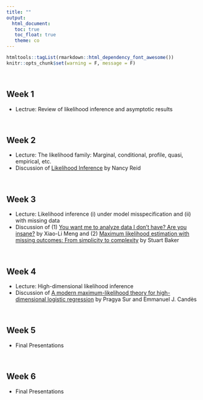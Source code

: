 ```yaml
---
title: ""
output: 
  html_document:
   toc: true
   toc_float: true
   theme: co
---
```


```r
htmltools::tagList(rmarkdown::html_dependency_font_awesome())
knitr::opts_chunk$set(warning = F, message = F)
```
<br>


## Week 1
  - Lectrue: Review of likelihood inference and asymptotic results

<br>

## Week 2
  - Lecture: The likelihood family: Marginal, conditional, profile, quasi, empirical, etc. 
  - Discussion of [Likelihood Inference](https://utstat.toronto.edu/reid/research/likelihood-final.pdf) by Nancy Reid

<br>

## Week 3
  - Lecture: Likelihood inference (i) under model misspecification and (ii) with missing data
  - Discussion of (1) [You want me to analyze data I don't have? Are you insane?](https://www.ncbi.nlm.nih.gov/pmc/articles/PMC4198883/) by Xiao-Li Meng and (2) [Maximum likelihood estimation with missing outcomes: From simplicity to complexity](https://www.ncbi.nlm.nih.gov/pmc/articles/PMC6879193/) by Stuart Baker

<br>

## Week 4
  - Lecture: High-dimensional likelihood inference 
  - Discussion of [A modern maximum-likelihood theory for high-dimensional logistic regression](https://www-pnas-org.myaccess.library.utoronto.ca/doi/pdf/10.1073/pnas.1810420116) by Pragya Sur and Emmanuel J. Candès 

<br>

## Week 5

- Final Presentations

<br>

## Week 6
- Final Presentations



<!-- https://utstat.toronto.edu/reid/research/Carrasco-R-published.pdf -->

<!-- https://web.stanford.edu/class/archive/stats/stats200/stats200.1172/Lecture16.pdf -->
